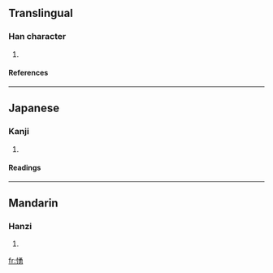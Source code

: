 ==Translingual==
===Han character===
{{Han char|rn=61|rad=心|as=09|sn=12|four=|canj=心弓月尸 (PNBS)}}
# {{defn|Han|sort=心09}}
====References====
{{Han ref|kx=0394.290|dkj=10927|dj=0731.040|hdz=42332.100|uh=6111|ud=24849}}
----
==Japanese==
===Kanji===
{{ja-kanji|grade=|rs=心09}}
# {{defn|Japanese}} 
====Readings====
{{ja-readings|on=[[よう]] (yō), [[ゆ]] (yu)|kun=[[みつる]] (mitsuru), [[いかる]] (ikaru)}}
----
==Mandarin==
===Hanzi===
{{cmn-hanzi|pin=[[yǒng]] (yong3)|wg=yung<sup>3</sup>}}
# {{defn|Mandarin}}

[[fr:愑]]